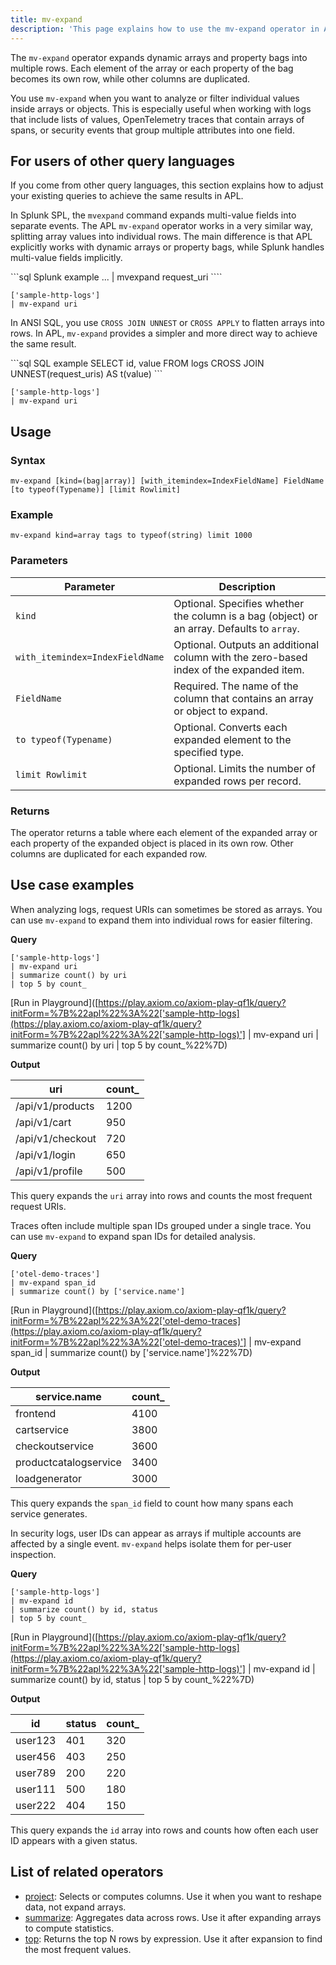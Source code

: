 ```yaml
---
title: mv-expand
description: 'This page explains how to use the mv-expand operator in APL.'
---
```


The `mv-expand` operator expands dynamic arrays and property bags into multiple rows. Each element of the array or each property of the bag becomes its own row, while other columns are duplicated.  

You use `mv-expand` when you want to analyze or filter individual values inside arrays or objects. This is especially useful when working with logs that include lists of values, OpenTelemetry traces that contain arrays of spans, or security events that group multiple attributes into one field.

## For users of other query languages

If you come from other query languages, this section explains how to adjust your existing queries to achieve the same results in APL.

<AccordionGroup>
<Accordion title="Splunk SPL users">

In Splunk SPL, the `mvexpand` command expands multi-value fields into separate events. The APL `mv-expand` operator works in a very similar way, splitting array values into individual rows. The main difference is that APL explicitly works with dynamic arrays or property bags, while Splunk handles multi-value fields implicitly.

<CodeGroup>
```sql Splunk example
... | mvexpand request_uri
````

```kusto APL equivalent
['sample-http-logs']
| mv-expand uri
```

</CodeGroup>

</Accordion>
<Accordion title="ANSI SQL users">

In ANSI SQL, you use `CROSS JOIN UNNEST` or `CROSS APPLY` to flatten arrays into rows. In APL, `mv-expand` provides a simpler and more direct way to achieve the same result.

<CodeGroup>
```sql SQL example
SELECT id, value
FROM logs
CROSS JOIN UNNEST(request_uris) AS t(value)
```

```kusto APL equivalent
['sample-http-logs']
| mv-expand uri
```

</CodeGroup>

</Accordion>
</AccordionGroup>

## Usage

### Syntax

```kusto
mv-expand [kind=(bag|array)] [with_itemindex=IndexFieldName] FieldName [to typeof(Typename)] [limit Rowlimit]
```

### Example

```kusto
mv-expand kind=array tags to typeof(string) limit 1000
```

### Parameters

| Parameter                        | Description                                                                            |
| -------------------------------- | -------------------------------------------------------------------------------------- |
| `kind`             | Optional. Specifies whether the column is a bag (object) or an array. Defaults to `array`. |
| `with_itemindex=IndexFieldName` | Optional. Outputs an additional column with the zero-based index of the expanded item. |
| `FieldName`                     | Required. The name of the column that contains an array or object to expand.           |
| `to typeof(Typename)`            | Optional. Converts each expanded element to the specified type.                        |
| `limit Rowlimit`                 | Optional. Limits the number of expanded rows per record.                               |

### Returns

The operator returns a table where each element of the expanded array or each property of the expanded object is placed in its own row. Other columns are duplicated for each expanded row.

## Use case examples

<Tabs>
<Tab title="Log analysis">

When analyzing logs, request URIs can sometimes be stored as arrays. You can use `mv-expand` to expand them into individual rows for easier filtering.

**Query**

```kusto
['sample-http-logs']
| mv-expand uri
| summarize count() by uri
| top 5 by count_
```

[Run in Playground]([https://play.axiom.co/axiom-play-qf1k/query?initForm=%7B%22apl%22%3A%22['sample-http-logs](https://play.axiom.co/axiom-play-qf1k/query?initForm=%7B%22apl%22%3A%22['sample-http-logs)'] | mv-expand uri | summarize count() by uri | top 5 by count_%22%7D)

**Output**

| uri              | count_ |
| ---------------- | ------- |
| /api/v1/products | 1200    |
| /api/v1/cart     | 950     |
| /api/v1/checkout | 720     |
| /api/v1/login    | 650     |
| /api/v1/profile  | 500     |

This query expands the `uri` array into rows and counts the most frequent request URIs.

</Tab>
<Tab title="OpenTelemetry traces">

Traces often include multiple span IDs grouped under a single trace. You can use `mv-expand` to expand span IDs for detailed analysis.

**Query**

```kusto
['otel-demo-traces']
| mv-expand span_id
| summarize count() by ['service.name']
```

[Run in Playground]([https://play.axiom.co/axiom-play-qf1k/query?initForm=%7B%22apl%22%3A%22['otel-demo-traces](https://play.axiom.co/axiom-play-qf1k/query?initForm=%7B%22apl%22%3A%22['otel-demo-traces)'] | mv-expand span_id | summarize count() by ['service.name']%22%7D)

**Output**

| service.name          | count_ |
| --------------------- | ------- |
| frontend              | 4100    |
| cartservice           | 3800    |
| checkoutservice       | 3600    |
| productcatalogservice | 3400    |
| loadgenerator         | 3000    |

This query expands the `span_id` field to count how many spans each service generates.

</Tab>
<Tab title="Security logs">

In security logs, user IDs can appear as arrays if multiple accounts are affected by a single event. `mv-expand` helps isolate them for per-user inspection.

**Query**

```kusto
['sample-http-logs']
| mv-expand id
| summarize count() by id, status
| top 5 by count_
```

[Run in Playground]([https://play.axiom.co/axiom-play-qf1k/query?initForm=%7B%22apl%22%3A%22['sample-http-logs](https://play.axiom.co/axiom-play-qf1k/query?initForm=%7B%22apl%22%3A%22['sample-http-logs)'] | mv-expand id | summarize count() by id, status | top 5 by count_%22%7D)

**Output**

| id      | status | count_ |
| ------- | ------ | ------- |
| user123 | 401    | 320     |
| user456 | 403    | 250     |
| user789 | 200    | 220     |
| user111 | 500    | 180     |
| user222 | 404    | 150     |

This query expands the `id` array into rows and counts how often each user ID appears with a given status.

</Tab>
</Tabs>

## List of related operators

- [project](/apl/tabular-operators/project-operator): Selects or computes columns. Use it when you want to reshape data, not expand arrays.
- [summarize](/apl/tabular-operators/summarize-operator): Aggregates data across rows. Use it after expanding arrays to compute statistics.
- [top](/apl/tabular-operators/top-operator): Returns the top N rows by expression. Use it after expansion to find the most frequent values.
